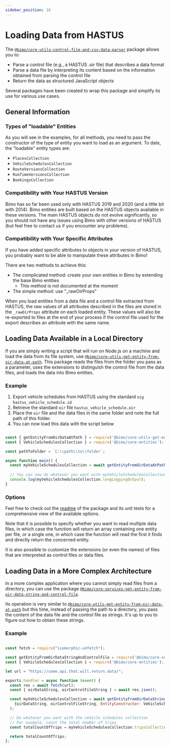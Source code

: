 ---
sidebar_position: 10
---

# Loading Data from HASTUS

The [`@bimo/core-utils-control-file-and-csv-data-parser`](https://github.com/bimodata/bimo/tree/main/public/core/utils/control-file-and-csv-data-parser) package allows you to:
- Parse a control file (e.g., a HASTUS .oir file) that describes a data format
- Parse a data file by interpreting its content based on the information obtained from parsing the control file
- Return the data as structured JavaScript objects

Several packages have been created to wrap this package and simplify its use for various use cases.

## General Information

### Types of "loadable" Entities

As you will see in the examples, for all methods, you need to pass the constructor of the type of entity you want to load as an argument. To date, the "loadable" entity types are:

- `PlacesCollection`
- `VehicleSchedulesCollection`
- `RouteVersionsCollection`
- `RunTimeVersionsCollection`
- `BookingsCollection`

### Compatibility with Your HASTUS Version

Bimo has so far been used only with HASTUS 2019 and 2020 (and a little bit with 2014). Bimo entities are built based on the HASTUS objects available in these versions. The main HASTUS objects do not evolve significantly, so you should not have any issues using Bimo with other versions of HASTUS (but feel free to contact us if you encounter any problems).

### Compatibility with Your Specific Attributes

If you have added specific attributes to objects in your version of HASTUS, you probably want to be able to manipulate these attributes in Bimo!

There are two methods to achieve this:

- The complicated method: create your own entities in Bimo by extending the base Bimo entities
  - This method is not documented at the moment
- The simple method: use "_rawOirProps"

When you load entities from a data file and a control file extracted from HASTUS, the raw values of all attributes described in the files are stored in the `_rawOirProps` attribute on each loaded entity. These values will also be re-exported to files at the end of your process if the control file used for the export describes an attribute with the same name.

## Loading Data Available in a Local Directory

If you are simply writing a script that will run on Node.js on a machine and load the data from its file system, use [`@bimo/core-utils-get-entity-from-oir-data-at-path`](https://github.com/bimodata/bimo/tree/main/public/core/utils/get-entity-from-oir-data-at-path). This package reads the files from the folder you pass as a parameter, uses the extensions to distinguish the control file from the data files, and loads the data into Bimo entities.

### Example

1. Export vehicle schedules from HASTUS using the standard `oig` `hastus_vehicle_schedule.id`
2. Retrieve the standard `oir` file `hastus_vehicle_schedule.oir`
3. Place the `oir` file and the data files in the same folder and note the full path of this folder.
4. You can now load this data with the script below

```javascript title="script.js"

const { getEntityFromOirDataAtPath } = require('@bimo/core-utils-get-entity-from-oir-data-at-path');
const { VehicleSchedulesCollection } = require('@bimo/core-entities');

const pathToFolder = `C:\\path\\to\\folder`;

async function main() {
  const myVehicleSchedulesCollection = await getEntityFromOirDataAtPath(pathToFolder, VehicleSchedulesCollection);
  
  // You can now do whatever you want with myVehicleSchedulesCollection ...
  console.log(myVehicleSchedulesCollection.longLoggingOutput); 
}
```

### Options

Feel free to check out the [readme](https://github.com/bimodata/bimo/tree/main/public/core/utils/get-entity-from-oir-data-at-path) of the package and its unit tests for a comprehensive view of the available options.

Note that it is possible to specify whether you want to read multiple data files, in which case the function will return an array containing one entity per file, or a single one, in which case the function will read the first it finds and directly return the concerned entity.

It is also possible to customize the extensions (or even the names) of files that are interpreted as control files or data files.

## Loading Data in a More Complex Architecture

In a more complex application where you cannot simply read files from a directory, you can use the package [`@bimo/core-services-get-entity-from-oir-data-string-and-control-file`](https://github.com/bimodata/bimo/tree/main/public/core/services/get-entity-from-oir-data-string-and-control-file).

Its operation is very similar to [`@bimo/core-utils-get-entity-from-oir-data-at-path`](https://github.com/bimodata/bimo/tree/main/public/core/utils/get-entity-from-oir-data-at-path) but this time, instead of passing the path to a directory, you pass the content of the data file and the control file as strings. It's up to you to figure out how to obtain these strings.

### Example

```javascript title="someLambdaFunction.js"

const fetch = require("isomorphic-unfetch");

const getEntityFromOirDataStringAndControlFile = require('@bimo/core-services-get-entity-from-oir-data-string-and-control-file');
const { VehicleSchedulesCollection } = require('@bimo/core-entities');

let url = "https://some.api.that.will.return.data/";

exports.handler = async function (event) {
  const res = await fetch(url);
  const { oirDataString, oirControlFileString } = await res.json();

  const myVehicleSchedulesCollection = await getEntityFromOirDataStringAndControlFile(
    {oirDataString, oirControlFileString, EntityConstructor: VehicleSchedulesCollection}
  );

  // Do whatever you want with the vehicle schedules collection
  // For example, count the total number of trips
  const totalCountOfTrips = myVehicleSchedulesCollection.tripsCollectionOfAllTripsOfAllVscs.count();

  return totalCountOfTrips;
};
```